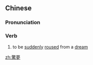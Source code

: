{{also|惊梦}}
==Chinese==
{{zh-forms|s=惊梦}}

===Pronunciation===
{{zh-pron
|m=jīngmèng
|c=ging1 mung6
|cat=v
}}

===Verb===
{{zh-verb}}

# to be [[suddenly]] [[rouse]]d from a [[dream]]

[[zh:驚夢]]